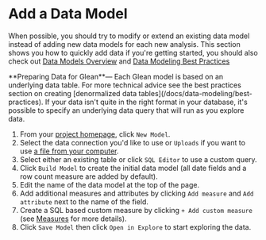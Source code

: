 
# Add a Data Model

When possible, you should try to modify or extend an existing data model instead of adding new data models for each new analysis. This section shows you how to quickly add data if you're getting started, you should also check out [Data Models Overview](/docs/data-modeling) and [Data Modeling Best Practices](/docs/best-practices)

<Callout type="info">
  **Preparing Data for Glean**— Each Glean model is based on an underlying data
  table. For more technical advice see the best practices section on creating
  [denormalized data tables](/docs/data-modeling/best-practices). If your data
  isn't quite in the right format in your database, it's possible to specify an
  underlying data query that will run as you explore data.
</Callout>

1. From your [project homepage](https://glean.io/app/), click `New Model`.
2. Select the data connection you'd like to use or `Uploads` if you want to use [a file from your computer](/docs/data-modeling/query-data-files).
3. Select either an existing table or click `SQL Editor` to use a custom query.
4. Click `Build Model` to create the initial data model (all date fields and a row count measure are added by default).
5. Edit the name of the data model at the top of the page.
6. Add additional measures and attributes by clicking `Add measure` and `Add attribute` next to the name of the field.
7. Create a SQL based custom measure by clicking `+ Add custom measure` (see [Measures](/docs/data-modeling/measures) for more details).
8. Click `Save Model` then click `Open in Explore` to start exploring the data.
